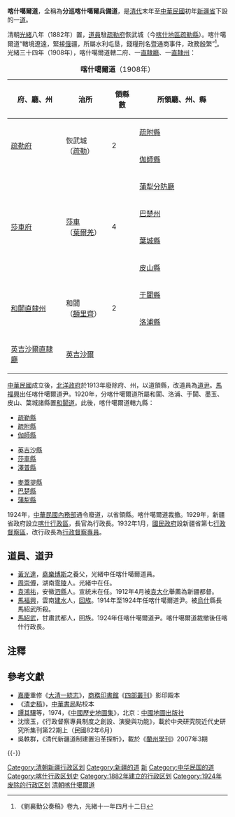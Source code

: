 '''喀什噶爾道'''，全稱為'''分巡喀什噶爾兵備道'''，是[[清代|清代]]末年至[[中華民國|中華民國]]初年[[新疆省_(中華民國)|新疆省]]下設的一[[道_(行政区划)|道]]。

清朝[[光緒|光緒]]八年（1882年）置，[[道員|道員]]駐[[疏勒府|疏勒府]]恢武城（今[[喀什地區|喀什地區]][[疏勒縣|疏勒縣]]）。喀什噶爾道“轄境遼遠，緊接[[俄羅斯|俄]]疆，所屬水利屯垦，錢糧刑名暨通商事件，政務殷繁”<ref>《劉襄勤公奏稿》卷九，光緒十一年四月十二日</ref>。光緒三十四年（1908年），喀什噶爾道轄二府、一[[直隸廳|直隸廳]]、一[[直隸州|直隸州]]：

{| align=center class="wikitable" style="width:65%; font-size:100%; text-align:center"
|-
|+ '''喀什噶爾道'''（1908年）
|-
! style="width:24%" | 府、廳、州 !! style="width:20%" | 治所 !! style="width:12%" | 領縣數 !! style="width:40%" | 所領廳、州、縣
|-
|rowspan="2"| [[疏勒府|疏勒府]] || rowspan="2"| 恢武城<br/>（[[疏勒|疏勒]]）|| rowspan="2"| 2 || [[疏附縣|疏附縣]]
|-
|[[伽師縣|伽師縣]] 
|-
|rowspan="4"| [[莎車府|莎車府]] || rowspan="4"| [[莎車|莎車]]<br/>（[[葉爾羌|葉爾羌]]）|| rowspan="4"| 4 || [[蒲犁分防廳|蒲犁分防廳]] 
|-
| [[巴楚州|巴楚州]] 
|-
|[[葉城縣|葉城縣]] 
|-
|[[皮山縣|皮山縣]]
|-
|rowspan="2"| [[和闐直隸州|和闐直隸州]] || rowspan="2"| 和闐<br/>（[[額里齊|額里齊]]） || rowspan="2"| 2 || [[于闐縣|于闐縣]] 
|-
|[[洛浦縣|洛浦縣]]
|-
|[[英吉沙爾直隸廳|英吉沙爾直隸廳]] || [[英吉沙爾|英吉沙爾]] || {{N/A}}|| {{N/A}}
|}

[[中華民國|中華民國]]成立後，[[北洋政府|北洋政府]]於1913年廢除府、州，以道領縣，改道員為[[道尹|道尹]]。[[馬福興|馬福興]]出任喀什噶爾道尹。1920年，分喀什噶爾道所屬和闐、洛浦、于闐、墨玉、皮山、葉城諸縣置[[和闐道|和闐道]]。此後，喀什噶爾道轄九縣：
{{col-begin}}
{{col-break}}
*[[疏勒縣|疏勒縣]]
*[[疏附縣|疏附縣]]
*[[伽師縣|伽師縣]]
{{col-break}}
*[[英吉沙縣|英吉沙縣]]
*[[莎車縣|莎車縣]]
*[[澤普縣|澤普縣]]
{{col-break}}
*[[麥蓋提縣|麥蓋提縣]]
*[[巴楚縣|巴楚縣]]
*[[蒲犁縣|蒲犁縣]]
{{col-end}}

1924年，[[中華民國內務部|中華民國內務部]]通令廢道，以省領縣。喀什噶爾道裁撤。1929年，新疆省政府設立[[喀什行政區|喀什行政區]]，長官為行政長。1932年1月，[[國民政府|國民政府]]設新疆省第七[[行政督察區|行政督察區]]，改行政長為[[行政督察專員|行政督察專員]]。

==道員、道尹==
*[[黃光達|黃光達]]，[[堯樂博斯|堯樂博斯]]之養父，光緒中任喀什噶爾道員。
*[[周崇傅|周崇傅]]，湖南[[零陵縣|零陵]]人。光緒中在任。
*[[袁鴻祐|袁鴻祐]]，安徽[[泗縣|泗縣]]人。宣統末在任。1912年4月被[[袁大化|袁大化]]舉薦為新疆都督。
*[[馬福興|馬福興]]，雲南[[建水|建水]]人，[[回族|回族]]。1914年至1924年任喀什噶爾道尹。被[[烏什|烏什]]縣長馬紹武所殺。
*[[馬紹武|馬紹武]]，甘肅武都人，回族。1924年任喀什噶爾道尹。喀什噶爾道裁撤後任喀什行政長。

==注釋==
{{reflist}}
== 參考文獻 ==
* [[嘉慶|嘉慶]]重修《[[大清一統志|大清一統志]]》，[[商務印書館|商務印書館]]《[[四部叢刊|四部叢刊]]》影印殿本 
* 《[[清史稿|清史稿]]》，[[中華書局|中華書局]]點校本
* [[譚其驤|譚其驤]]等，1974，《[[中國歷史地圖集|中國歷史地圖集]]》，北京：[[中國地圖出版社|中國地圖出版社]]
* 沈懷玉，《行政督察專員制度之創設、演變與功能》，載於中央研究院近代史研究所集刊第22期上（民國82年6月）
* 吳軼群，《清代新疆道制建置沿革探析》，載於《[[蘭州學刊|蘭州學刊]]》2007年3期

{{-}}
{{清代新疆|nocat}}
{{清朝巡守道|nocat}}
{{新疆历史二级政区|nocat}}
{{DEFAULTSORT:K}}
[[Category:清朝新疆行政区划|Category:清朝新疆行政区划]]
[[Category:新疆的道|Category:新疆的道]]
[[Category:清朝的道|新]]
[[Category:中华民国的道|Category:中华民国的道]]
[[Category:喀什行政区划史|Category:喀什行政区划史]]
[[Category:1882年建立的行政区划|Category:1882年建立的行政区划]]
[[Category:1924年废除的行政区划|Category:1924年废除的行政区划]]
[[Category:清朝喀什噶爾道|]]